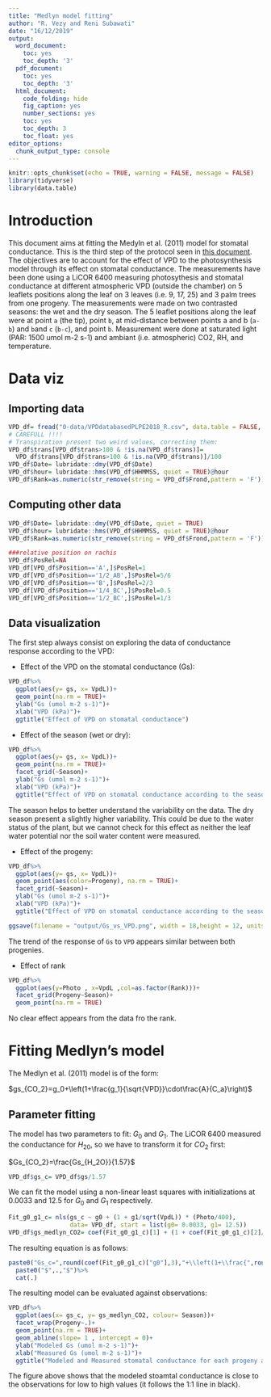 ```yaml
---
title: "Medlyn model fitting"
author: "R. Vezy and Reni Subawati"
date: "16/12/2019"
output:
  word_document:
    toc: yes
    toc_depth: '3'
  pdf_document:
    toc: yes
    toc_depth: '3'
  html_document:
    code_folding: hide
    fig_caption: yes
    number_sections: yes
    toc: yes
    toc_depth: 3
    toc_float: yes
editor_options:
  chunk_output_type: console
---
```


```r
knitr::opts_chunk$set(echo = TRUE, warning = FALSE, message = FALSE)
library(tidyverse)
library(data.table)
```

# Introduction

This document aims at fitting the Medyln et al. (2011) model for stomatal conductance. This is the third step of the protocol seen in [this document](N_mapping.html).
The objectives are to account for the effect of VPD to the photosynthesis model through its effect on stomatal conductance. The measurements have been done using a LiCOR 6400 measuring photosythesis and stomatal conductance at different atmospheric VPD (outside the chamber) on 5 leaflets positions along the leaf on 3 leaves (i.e. 9, 17, 25) and 3 palm trees from one progeny. The measurements were made on two contrasted seasons: the wet and the dry season. The 5 leaflet positions along the leaf were at point `a` (the tip), point `b`, at mid-distance between points a and b (`a-b`) and  `b `and `c` (`b-c`), and point `b`.
Measurement were done at saturated light (PAR: 1500 umol m-2 s-1) and ambiant (i.e. atmospheric) CO2, RH, and temperature.

# Data viz

## Importing data

```r
VPD_df= fread("0-data/VPDdatabasedPLPE2018_R.csv", data.table = FALSE, fill = TRUE)
# CAREFULL !!!!
# Transpiration present two weird values, correcting them:
VPD_df$trans[VPD_df$trans>100 & !is.na(VPD_df$trans)]= 
  VPD_df$trans[VPD_df$trans>100 & !is.na(VPD_df$trans)]/100
VPD_df$Date= lubridate::dmy(VPD_df$Date)
VPD_df$hour= lubridate::hms(VPD_df$HHMMSS, quiet = TRUE)@hour
VPD_df$Rank=as.numeric(str_remove(string = VPD_df$Frond,pattern = 'F'))
```

## Computing other data

```r
VPD_df$Date= lubridate::dmy(VPD_df$Date, quiet = TRUE)
VPD_df$hour= lubridate::hms(VPD_df$HHMMSS, quiet = TRUE)@hour
VPD_df$Rank=as.numeric(str_remove(string = VPD_df$Frond,pattern = 'F'))

###relative position on rachis
VPD_df$PosRel=NA
VPD_df[VPD_df$Position=='A',]$PosRel=1
VPD_df[VPD_df$Position=='1/2_AB',]$PosRel=5/6
VPD_df[VPD_df$Position=='B',]$PosRel=2/3
VPD_df[VPD_df$Position=='1/4_BC',]$PosRel=0.5
VPD_df[VPD_df$Position=='1/2_BC',]$PosRel=1/3
```

## Data visualization

The first step always consist on exploring the data of conductance response according to the VPD:

* Effect of the VPD on the stomatal conductance (Gs):

```r
VPD_df%>%
  ggplot(aes(y= gs, x= VpdL))+
  geom_point(na.rm = TRUE)+
  ylab("Gs (umol m-2 s-1)")+
  xlab("VPD (kPa)")+
  ggtitle("Effect of VPD on stomatal conductance")
```

* Effect of the season (wet or dry): 
```r
VPD_df%>%
  ggplot(aes(y= gs, x= VpdL))+
  geom_point(na.rm = TRUE)+
  facet_grid(~Season)+
  ylab("Gs (umol m-2 s-1)")+
  xlab("VPD (kPa)")+
  ggtitle("Effect of VPD on stomatal conductance according to the season")
```

The season helps to better understand the variability on the data. The dry season present a slightly higher variability. This could be due to the water status of the plant, but we cannot check for this effect as neither the leaf water potential nor the soil water content were measured.

* Effect of the progeny:

```r
VPD_df%>%
  ggplot(aes(y= gs, x= VpdL))+
  geom_point(aes(color=Progeny), na.rm = TRUE)+
  facet_grid(~Season)+
  ylab("Gs (umol m-2 s-1)")+
  xlab("VPD (kPa)")+
  ggtitle("Effect of VPD on stomatal conductance according to the season and Progeny")

ggsave(filename = "output/Gs_vs_VPD.png", width = 18,height = 12, units = "cm")
```

The trend of the response of `Gs` to `VPD` appears similar between both progenies.


* Effect of rank

```r
VPD_df%>%
  ggplot(aes(y=Photo , x=VpdL ,col=as.factor(Rank)))+
  facet_grid(Progeny~Season)+
  geom_point(na.rm = TRUE)
```

No clear effect appears from the data fro the rank.

# Fitting Medlyn's model

The Medlyn et al. (2011) model is of the form: 

$gs_{CO_2}=g_0+\left(1+\frac{g_1}{\sqrt{VPD}}\cdot\frac{A}{C_a}\right)$

## Parameter fitting

The model has two parameters to fit: $G_0$ and $G_1$. The LiCOR 6400 measured the conductance for $H_20$, so we have to transform it for $CO_2$ first: 

$Gs_{CO_2}=\frac{Gs_{H_2O}}{1.57}$

```r
VPD_df$gs_c= VPD_df$gs/1.57
```

We can fit the model using a non-linear least squares with initializations at 0.0033 and 12.5 for $G_0$ and $G_1$ respectively. 

```r
Fit_g0_g1_c= nls(gs_c ~ g0 + (1 + g1/sqrt(VpdL)) * (Photo/400), 
                 data= VPD_df, start = list(g0= 0.0033, g1= 12.5))
VPD_df$gs_medlyn_CO2= coef(Fit_g0_g1_c)[1] + (1 + coef(Fit_g0_g1_c)[2]/sqrt(VPD_df$VpdL)) * (VPD_df$Photo/400)
```

The resulting equation is as follows: 

```r
paste0("Gs_c=",round(coef(Fit_g0_g1_c)["g0"],3),"+\\left(1+\\frac{",round(coef(Fit_g0_g1_c)["g1"],3),"}{\\sqrt{VPD}}\\right)\\cdot\\frac{An}{C_a}+ \\hat{\\varepsilon_{i}} \\quad where \\quad \\varepsilon \\sim \\mathcal{N}(0,",round(sigma(Fit_g0_g1_c),4),")")%>%
  paste0("$",.,"$")%>%
  cat(.)


```


The resulting model can be evaluated against observations:

```r
VPD_df%>%
  ggplot(aes(x= gs_c, y= gs_medlyn_CO2, colour= Season))+
  facet_wrap(Progeny~.)+
  geom_point(na.rm = TRUE)+
  geom_abline(slope= 1 , intercept = 0)+
  ylab("Modeled Gs (umol m-2 s-1)")+
  xlab("Measured Gs (umol m-2 s-1)")+
  ggtitle("Modeled and Measured stomatal conductance for each progeny and each season")
```

The figure above shows that the modeled stoamtal conductance is close to the observations for low to high values (it follows the 1:1 line in black).